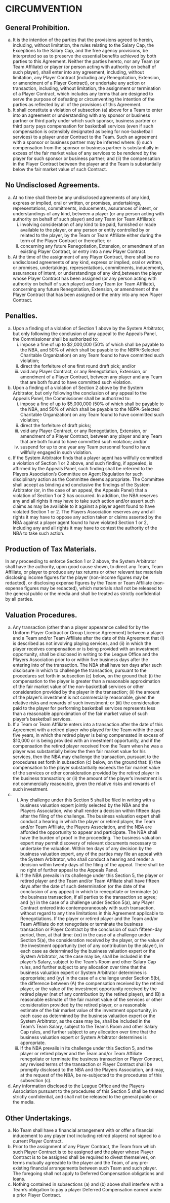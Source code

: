 # CIRCUMVENTION

## General Prohibition.

(a) It is the intention of the parties that the provisions agreed to herein, including, without limitation, the rules relating to the Salary Cap, the Exceptions to the Salary Cap, and the free agency provisions, be interpreted so as to preserve the essential benefits achieved by both parties to this Agreement. Neither the parties hereto, nor any Team (or Team Affiliate) or player (or person acting with authority on behalf of such player), shall enter into any agreement, including, without limitation, any Player Contract (including any Renegotiation, Extension, or amendment of a Player Contract), or undertake any action or transaction, including, without limitation, the assignment or termination of a Player Contract, which includes any terms that are designed to serve the purpose of defeating or circumventing the intention of the parties as reflected by all of the provisions of this Agreement.
(b) It shall constitute a violation of subsection (a) above for a Team to enter into an agreement or understanding with any sponsor or business partner or third party under which such sponsor, business partner or third party pays compensation for basketball services (even if such compensation is ostensibly designated as being for non-basketball services) to a player under Contract to the Team. Such an agreement with a sponsor or business partner may be inferred where: (i) such compensation from the sponsor or business partner is substantially in excess of the fair market value of any services to be rendered by the player for such sponsor or business partner; and (ii) the compensation in the Player Contract between the player and the Team is substantially below the fair market value of such Contract.

## No Undisclosed Agreements.

(a) At no time shall there be any undisclosed agreements of any kind, express or implied, oral or written, or promises, undertakings, representations, commitments, inducements, assurances of intent, or understandings of any kind, between a player (or any person acting with authority on behalf of such player) and any Team (or Team Affiliate):
    (i) involving consideration of any kind to be paid, furnished or made available to the player, or any person or entity controlled by or related to the player, by the Team or Team Affiliate either during the term of the Player Contract or thereafter; or
    (ii) concerning any future Renegotiation, Extension, or amendment of an existing Player Contract, or entry into a new Player Contract.
(b) At the time of the assignment of any Player Contract, there shall be no undisclosed agreements of any kind, express or implied, oral or written, or promises, undertakings, representations, commitments, inducements, assurances of intent, or understandings of any kind,between the player whose Player Contract has been assigned (or any person acting with authority on behalf of such player) and any Team (or Team Affiliate), concerning any future Renegotiation, Extension, or amendment of the Player Contract that has been assigned or the entry into any new Player Contract.

## Penalties.

(a) Upon a finding of a violation of Section 1 above by the System Arbitrator, but only following the conclusion of any appeal to the Appeals Panel, the Commissioner shall be authorized to:
    (i) impose a fine of up to \$2,000,000 (50\% of which shall be payable to the NBA, and 50\% of which shall be payable to the NBPA-Selected Charitable Organization) on any Team found to have committed such violation;
    (ii) direct the forfeiture of one first round draft pick; and/or
    (iii) void any Player Contract, or any Renegotiation, Extension, or amendment of a Player Contract, between any player and any Team that are both found to have committed such violation.
(b) Upon a finding of a violation of Section 2 above by the System Arbitrator, but only following the conclusion of any appeal to the Appeals Panel, the Commissioner shall be authorized to:
    (i) impose a fine of up to \$5,000,000 (50\% of which shall be payable to the NBA, and 50\% of which shall be payable to the NBPA-Selected Charitable Organization) on any Team found to have committed such violation;
    (ii) direct the forfeiture of draft picks;
    (iii) void any Player Contract, or any Renegotiation, Extension, or amendment of a Player Contract, between any player and any Team that are both found to have committed such violation; and/or
    (iv) suspend for up to one year any Team personnel found to have willfully engaged in such violation.
(c) If the System Arbitrator finds that a player agent has willfully committed a violation of Section 1 or 2 above, and such finding, if appealed, is affirmed by the Appeals Panel, such finding shall be referred to the Players Association's Committee on Agent Regulation for such disciplinary action as the Committee deems appropriate. The Committee shall accept as binding and conclusive the findings of the System Arbitrator (or, in the case of an appeal, the Appeals Panel) that a violation of Section 1 or 2 has occurred. In addition, the NBA reserves any and all rights it may have to take such action and/or assert such claims as may be available to it against a player agent found to have violated Section 1 or 2. The Players Association reserves any and all rights it may have to oppose any action taken or claims asserted by the NBA against a player agent found to have violated Section 1 or 2, including any and all rights it may have to contest the authority of the NBA to take such action.

## Production of Tax Materials.

In any proceeding to enforce Section 1 or 2 above, the System Arbitrator shall have the authority, upon good cause shown, to direct any Team, Team Affiliate, or player to produce any tax returns or other relevant tax materials disclosing income figures for the player (non-income figures may be redacted), or disclosing expense figures by the Team or Team Affiliate (non-expense figures may be redacted), which materials shall not be released to the general public or the media and shall be treated as strictly confidential by all parties.

## Valuation Procedures.

(a) Any transaction (other than a player appearance called for by the Uniform Player Contract or Group License Agreement) between a player and a Team and/or Team Affiliate after the date of this Agreement that (i) is described as not involving playing services, and (ii) in which the player receives compensation or is being provided with an investment opportunity, shall be disclosed in writing to the League Office and the Players Association prior to or within five business days after the entering into of the transaction. The NBA shall have ten days after such disclosure in which to challenge the transaction, pursuant to the procedures set forth in subsection (c) below, on the ground that: (i) the compensation to the player is greater than a reasonable approximation of the fair market value of the non-basketball services or other consideration provided by the player in the transaction; (ii) the amount of the player's investment is not commercially reasonable, given the relative risks and rewards of such investment; or (iii) the consideration paid to the player for performing basketball services represents less than a reasonable approximation of the fair market value of such player's basketball services.
(b) If a Team or Team Affiliate enters into a transaction after the date of this Agreement with a retired player who played for the Team within the past five years, in which the retired player is being compensated in excess of \$10,000 or is being provided with an investment opportunity, and if the compensation the retired player received from the Team when he was a player was substantially below the then fair market value for his services, then the NBA may challenge the transaction, pursuant to the procedures set forth in subsection (c) below, on the ground that: (i) the compensation to the player substantially exceeds the fair market value of the services or other consideration provided by the retired player in the business transaction; or (ii) the amount of the player's investment is not commercially reasonable, given the relative risks and rewards of such investment.
(c) (i) Any challenge under this Section 5 shall be filed in writing with a business valuation expert jointly selected by the NBA and the Players Association, who shall render a decision within fifteen days after the filing of the challenge. The business valuation expert shall conduct a hearing in which the player or retired player, the Team and/or Team Affiliate, the Players Association, and the NBA are afforded the opportunity to appear and participate. The NBA shall have the burden of proof in the proceeding. The business valuation expert may permit discovery of relevant documents necessary to undertake the valuation. Within ten days of any decision by the business valuation expert, any of the parties may file an appeal with the System Arbitrator, who shall conduct a hearing and render a decision within twenty days of the filing of the appeal. There shall be no right of further appeal to the Appeals Panel.
    (ii) If the NBA prevails in its challenge under this Section 5, the player or retired player and the Team and/or Team Affiliate shall have fifteen days after the date of such determination (or the date of the conclusion of any appeal) in which to renegotiate or terminate: (x) the business transaction, if all parties to the transaction so agree; and (y) in the case of a challenge under Section 5(a), any Player Contract entered into contemporaneously with such transaction, without regard to any time limitations in this Agreement applicable to Renegotiations. If the player or retired player and the Team and/or Team Affiliate do not renegotiate or terminate the business transaction or Player Contract by the conclusion of such fifteen-day period, then, at that time: (xx) in the case of a challenge under Section 5(a), the consideration received by the player, or the value of the investment opportunity (net of any contribution by the player), in each case as determined by the business valuation expert or the System Arbitrator, as the case may be, shall be included in the player's Salary, subject to the Team's Room and other Salary Cap rules, and further subject to any allocation over time that the business valuation expert or System Arbitrator determines is appropriate; and (yy) in the case of a challenge under Section 5(b), the difference between (A) the compensation received by the retired player, or the value of the investment opportunity received by the retired player (net of any contribution by the retired player), and (B) a reasonable estimate of the fair market value of the services or other consideration provided by the retired player, or a reasonable estimate of the fair market value of the investment opportunity, in each case as determined by the business valuation expert or the System Arbitrator, as the case may be, shall be included in the Team's Team Salary, subject to the Team's Room and other Salary Cap rules, and further subject to any allocation over time that the business valuation expert or System Arbitrator determines is appropriate.
    (iii) If the NBA prevails in its challenge under this Section 5, and the player or retired player and the Team and/or Team Affiliate renegotiate or terminate the business transaction or Player Contract, any revised terms of the transaction or Player Contract shall be promptly disclosed to the NBA and the Players Association, and may, at the request of the NBA, be re-subjected to the procedures of this subsection (c).
(d) Any information disclosed to the League Office and the Players Association pursuant to the procedures of this Section 5 shall be treated strictly confidential, and shall not be released to the general public or the media.

## Other Undertakings.

(a) No Team shall have a financial arrangement with or offer a financial inducement to any player (not including retired players) not signed to a current Player Contract.
(b) Prior to the assignment of any Player Contract, the Team from which such Player Contract is to be assigned and the player whose Player Contract is to be assigned shall be required to divest themselves, on terms mutually agreeable to the player and the Team, of any pre-existing financial arrangements between such Team and such player. The foregoing shall not apply to Deferred Compensation obligations and loans.
(c) Nothing contained in subsections (a) and (b) above shall interfere with a Team's obligation to pay a player Deferred Compensation earned under a prior Player Contract.